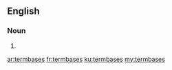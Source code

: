 ==English==

===Noun===
{{head|en|plural}}

# {{plural of|termbase|lang=en}}

[[ar:termbases]]
[[fr:termbases]]
[[ku:termbases]]
[[my:termbases]]